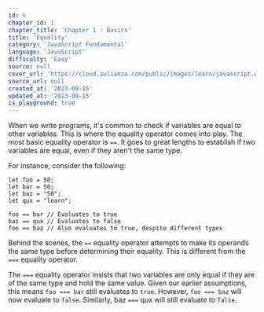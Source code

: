 ```yaml
---
id: 6
chapter_id: 1
chapter_title: 'Chapter 1 : Basics'
title: 'Equality'
category: 'JavaScript Fundamental'
language: 'JavaScript'
difficulty: 'Easy'
source: null
cover_url: 'https://cloud.aulianza.com/public/images/learn/javascript.webp'
source_url: null
created_at: '2023-09-15'
updated_at: '2023-09-15'
is_playground: true
---
```


When we write programs, it's common to check if variables are equal to other variables. This is where the equality operator comes into play. The most basic equality operator is `==`. It goes to great lengths to establish if two variables are equal, even if they aren't the same type.

For instance, consider the following:

```
let foo = 50;
let bar = 50;
let baz = "50";
let qux = "learn";
```

```
foo == bar // Evaluates to true
baz == qux // Evaluates to false
foo == baz // Also evaluates to true, despite different types
```

Behind the scenes, the `==` equality operator attempts to make its operands the same type before determining their equality. This is different from the `===` equality operator.

The `===` equality operator insists that two variables are only equal if they are of the same type and hold the same value. Given our earlier assumptions, this means `foo === bar` still evaluates to `true`. However, `foo === baz` will now evaluate to `false`. Similarly, baz `===` qux will still evaluate to `false`.
